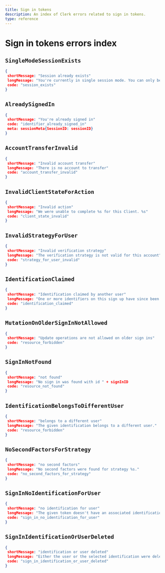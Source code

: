 ```yaml
---
title: Sign in tokens
description: An index of Clerk errors related to sign in tokens.
type: reference
---
```


# Sign in tokens errors index

## `SingleModeSessionExists`
```json
{
 shortMessage: "Session already exists"
 longMessage: "You're currently in single session mode. You can only be signed into one account at a time."
 code: "session_exists"
}
```

## `AlreadySignedIn`
```json
{
 shortMessage: "You're already signed in"
 code: "identifier_already_signed_in"
 meta: sessionMeta{SessionID: sessionID}
}
```

## `AccountTransferInvalid`
```json
{
 shortMessage: "Invalid account transfer"
 longMessage: "There is no account to transfer"
 code: "account_transfer_invalid"
}
```

## `InvalidClientStateForAction`
```json
{
 shortMessage: "Invalid action"
 longMessage: "We were unable to complete %s for this Client. %s"
 code: "client_state_invalid"
}
```

## `InvalidStrategyForUser`
```json
{
 shortMessage: "Invalid verification strategy"
 longMessage: "The verification strategy is not valid for this account"
 code: "strategy_for_user_invalid"
}
```

## `IdentificationClaimed`
```json
{
 shortMessage: "Identification claimed by another user"
 longMessage: "One or more identifiers on this sign up have since been connected to a different User. Please sign up again."
 code: "identification_claimed"
}
```

## `MutationOnOlderSignInNotAllowed`
```json
{
 shortMessage: "Update operations are not allowed on older sign ins"
 code: "resource_forbidden"
}
```

## `SignInNotFound`
```json
{
 shortMessage: "not found"
 longMessage: "No sign in was found with id " + signInID
 code: "resource_not_found"
}
```

## `IdentificationBelongsToDifferentUser`
```json
{
 shortMessage: "belongs to a different user"
 longMessage: "The given identification belongs to a different user."
 code: "resource_forbidden"
}
```

## `NoSecondFactorsForStrategy`
```json
{
 shortMessage: "no second factors"
 longMessage: "No second factors were found for strategy %s."
 code: "no_second_factors_for_strategy"
}
```

## `SignInNoIdentificationForUser`
```json
{
 shortMessage: "no identification for user"
 longMessage: "The given token doesn't have an associated identification for the user who created it."
 code: "sign_in_no_identification_for_user"
}
```

## `SignInIdentificationOrUserDeleted`
```json
{
 shortMessage: "identification or user deleted"
 longMessage: "Either the user or the selected identification were deleted. Please start over."
 code: "sign_in_identification_or_user_deleted"
}
```

